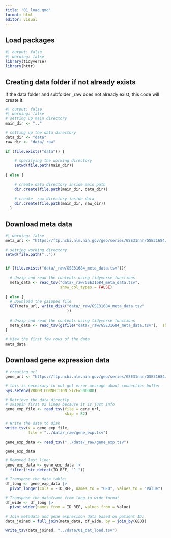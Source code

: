 ```yaml
---
title: "01_load.qmd"
format: html
editor: visual
---
```


## Load packages

```r
#| output: false
#| warning: false
library(tidyverse)
library(httr)
```

## Creating data folder if not already exists

If the data folder and subfolder \_raw does not already exist, this code will create it.

```r
#| output: false
#| warning: false
# setting up main directory 
main_dir <- ".." 

# setting up the data directory
data_dir <- "data"
raw_dir <- "data/_raw"

if (file.exists("data")) { 
  
    # specifying the working directory 
    setwd(file.path(main_dir)) 
  
} else { 
    
    # create data directory inside main path 
    dir.create(file.path(main_dir, data_dir))
  
    # create _raw directory inside data
    dir.create(file.path(main_dir, raw_dir))
  }
```

## Download meta data

```r
#| warning: false
meta_url <- "https://ftp.ncbi.nlm.nih.gov/geo/series/GSE31nnn/GSE31684/suppl/GSE31684%5Ftable%5Fof%5Fclinical%5Fdetails.txt.gz"

# setting working directory
setwd(file.path(".."))


if (file.exists("data/_raw/GSE31684_meta_data.tsv")){
  
  # Unzip and read the contents using tidyverse functions
  meta_data <- read_tsv("data/_raw/GSE31684_meta_data.tsv",
                        show_col_types = FALSE)
  
} else {
  # Download the gzipped file
  GET(meta_url, write_disk("data/_raw/GSE31684_meta_data.tsv"
                           ))
  
  # Unzip and read the contents using tidyverse functions
  meta_data <- read_tsv(gzfile("data/_raw/GSE31684_meta_data.tsv"),  show_col_types = FALSE)
}
                          
# View the first few rows of the data
meta_data
```

## Download gene expression data

```r
# creating url
gene_url <- "https://ftp.ncbi.nlm.nih.gov/geo/series/GSE31nnn/GSE31684/matrix/GSE31684_series_matrix.txt.gz"

# this is necessary to not get error message about connection buffer
Sys.setenv(VROOM_CONNECTION_SIZE=500000)

# Retrieve the data directly
# skippin first 82 lines because it is just info
gene_exp_file <- read_tsv(file = gene_url,
                          skip = 82)

# Write the data to disk
write_tsv(x = gene_exp_file,
          file = "../data/_raw/gene_exp.tsv")

gene_exp_data <- read_tsv("../data/_raw/gene_exp.tsv")

gene_exp_data
```

```r
# Removed last line:
gene_exp_data <- gene_exp_data |> 
  filter(!str_detect(ID_REF, "^!"))


```

```r
# Transpose the data table:
df_long <- gene_exp_data |>
  pivot_longer(cols = -ID_REF, names_to = "GEO", values_to = "Value")

# Transpose the dataframe from long to wide format
df_wide <- df_long |>
  pivot_wider(names_from = ID_REF, values_from = Value)
```

```r
# Join metadata and gene expresison data based on patient ID:
data_joined = full_join(meta_data, df_wide, by = join_by(GEO))
```

```r
write_tsv(data_joined, "../data/01_dat_load.tsv")
```
